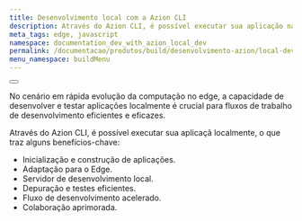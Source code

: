 ```yaml
---
title: Desenvolvimento local com a Azion CLI
description: Através do Azion CLI, é possível executar sua aplicação na borda localmente, o que traz benefícios.
meta_tags: edge, javascript
namespace: documentation_dev_with_azion_local_dev
permalink: /documentacao/produtos/build/desenvolvimento-azion/local-dev/
menu_namespace: buildMenu
---
```



<Button href="/pt-br/documentacao/produtos/azion-cli/dev-comando/" text="vá para a documentação de referência do comando dev" variant="secondary"></Button>


No cenário em rápida evolução da computação no edge, a capacidade de desenvolver e testar aplicações localmente é crucial para fluxos de trabalho de desenvolvimento eficientes e eficazes.

Através do Azion CLI, é possível executar sua aplicaçã localmente, o que traz alguns benefícios-chave:

- Inicialização e construção de aplicações.
- Adaptação para o Edge.
- Servidor de desenvolvimento local.
- Depuração e testes eficientes.
- Fluxo de desenvolvimento acelerado.
- Colaboração aprimorada.

